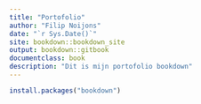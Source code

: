 ```yaml
--- 
title: "Portofolio"
author: "Filip Noijons"
date: "`r Sys.Date()`"
site: bookdown::bookdown_site
output: bookdown::gitbook
documentclass: book
description: "Dit is mijn portofolio bookdown"
---
```

 
```r
install.packages("bookdown")
```